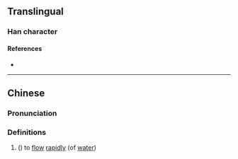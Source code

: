 {{character info/new}}
==Translingual==

===Han character===
{{Han char|rn=85|rad=水|as=07|sn=10|four=31140|canj=EAMJ|ids=⿰氵旰}}

====References====
* {{Han ref|kx=0626.040|dkj=17522|dj=1027.130|hdz=31622.040|uh=6D86|ud=28038|bh=D254|bd=53844}}

----

==Chinese==
{{zh-forms}}

===Pronunciation===
{{zh-pron
|m=hàn
|c=hon6
|mc=
|oc=
|ma=
|cat=v
}}

===Definitions===
{{zh-hanzi}}

# ({{zh-only|涆涆}}) to [[flow]] [[rapidly]] (of [[water]])